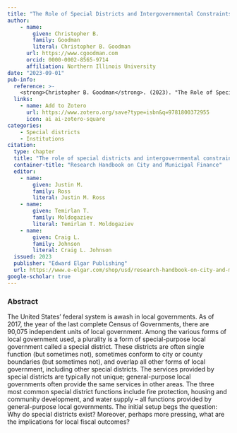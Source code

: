 ```yaml
---
title: "The Role of Special Districts and Intergovernmental Constraints"
author: 
    - name: 
        given: Christopher B.
        family: Goodman
        literal: Christopher B. Goodman
      url: https://www.cgoodman.com
      orcid: 0000-0002-8565-9714
      affiliation: Northern Illinois University
date: "2023-09-01"
pub-info:
  reference: >-
    <strong>Christopher B. Goodman</strong>. (2023). "The Role of Special Districts and Intergovernmental Constraints." In <a href="https://www.e-elgar.com/shop/usd/research-handbook-on-city-and-municipal-finance-9781800372955.html" target="_blank" rel="noopener noreferrer"><em>Research Handbook on City and Municipal Finance</em></a>, edited byCraig L. Johnson, Temirlan T. Moldogaziev, and Justin M. Ross. Cheltenham, UK: Edward Elgar Publishing.
  links:
    - name: Add to Zotero
      url: https://www.zotero.org/save?type=isbn&q=9781800372955
      icon: ai ai-zotero-square
categories:
    - Special districts
    - Institutions
citation:
  type: chapter
  title: "The role of special districts and intergovernmental constraints"
  container-title: "Research Handbook on City and Municipal Finance"
  editor:
    - name:
        given: Justin M.
        family: Ross
        literal: Justin M. Ross
    - name:
        given: Temirlan T.
        family: Moldogaziev
        literal: Temirlan T. Moldogaziev
    - name:
        given: Craig L.
        family: Johnson
        literal: Craig L. Johnson
  issued: 2023
  publisher: "Edward Elgar Publishing"
  url: https://www.e-elgar.com/shop/usd/research-handbook-on-city-and-municipal-finance-9781800372955.html
google-scholar: true
---
```


### Abstract
The United States’ federal system is awash in local governments. As of 2017, the year of the last complete Census of Governments, there are 90,075 independent units of local government. Among the various forms of local government used, a plurality is a form of special-purpose local government called a special district. These districts are often single function (but sometimes not), sometimes conform to city or county boundaries (but sometimes not), and overlap all other forms of local government, including other special districts. The services provided by special districts are typically not unique; general-purpose local governments often provide the same services in other areas. The three most common special district functions include fire protection, housing and community development, and water supply – all functions provided by general-purpose local governments. The initial setup begs the question: Why do special districts exist? Moreover, perhaps more pressing, what are the implications for local fiscal outcomes?
